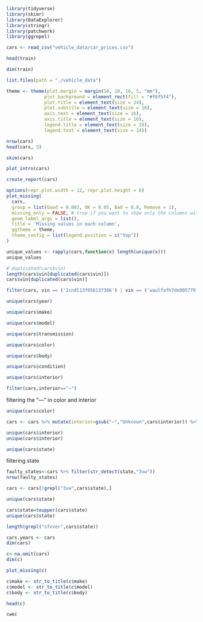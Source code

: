 
```r
library(tidyverse)
library(skimr)
library(DataExplorer)
library(stringr)
library(patchwork)
library(ggrepel)
```



```r
cars <- read_csv("vehicle_data/car_prices.csv")

```



```r
head(train)

```


```r
dim(train)
```


```r
list.files(path = "./vehicle_data")

```

```r
theme <- theme(plot.margin = margin(10, 10, 10, 5, "mm"),              
              plot.background = element_rect(fill = "#f6f5f4"), 
              plot.title = element_text(size = 24),                   
              plot.subtitle = element_text(size = 16),                
              axis.text = element_text(size = 16),
              axis.title = element_text(size = 16),              
              legend.title = element_text(size = 16),                 
              legend.text = element_text(size = 14))
```

```r
nrow(cars)
head(cars, 3)
```


```r
skim(cars)
```
```r
plot_intro(cars)
```

```r
create_report(cars)
```




```r
options(repr.plot.width = 12, repr.plot.height = 8)
plot_missing(
  cars,
  group = list(Good = 0.002, OK = 0.05, Bad = 0.8, Remove = 1),
  missing_only = FALSE, # true if you want to show only the columns with missing values (important if you have high number of features with no missing values)
  geom_label_args = list(),
  title = 'Missing values in each column',
  ggtheme = theme,
  theme_config = list(legend.position = c("top"))
)
```

```r
unique_values <- rapply(cars,function(x) length(unique(x)))
unique_values

```

```r

# duplicated(cars$vin)
length(cars$vin[duplicated(cars$vin)])
cars$vin[duplicated(cars$vin)]

```

```r
filter(cars, vin == ('2cndl13f056137366') | vin == ('waulfafh7dn005779') |vin == ('1ftsw21r48ed06505'))
```


```r
unique(cars$year)
```

```r
unique(cars$make)
```

```r
unique(cars$model)

```

```r
unique(cars$transmission)

```

```r
unique(cars$color)

```

```r
unique(cars$body)

```

```r
unique(cars$condition)

```

```r
unique(cars$interior)
```

```r
filter(cars,interior=="—")

```
filtering the "—" in color and interior
```r
unique(cars$color)
```


```r

cars <- cars %>% mutate(interior=gsub("—","Unknown",cars$interior)) %>%  mutate(color=gsub("—","Unknown",cars$color))

```


```r
unique(cars$interior)
unique(cars$interior)
```
```r
unique(cars$state)
```
filtering state
```r
faulty_states<-cars %>% filter(str_detect(state,"3vw"))
nrow(faulty_states)
```
```r
cars <- cars[!grepl("3vw",cars$state),]
```

```r

unique(cars$state)
```
```r
cars$state=toupper(cars$state)
unique(cars$state)
```
```r
length(grepl("sfvver",cars$state))
```
```r
cars.years <- cars
dim(cars)
```


```r

c<-na.omit(cars)
dim(c)

```
```r
plot_missing(c)
```
```r
c$make <- str_to_title(c$make)
c$model <- str_to_title(c$model)
c$body <- str_to_title(c$body)
```

```r
head(c)
```



```r
cwec
```










